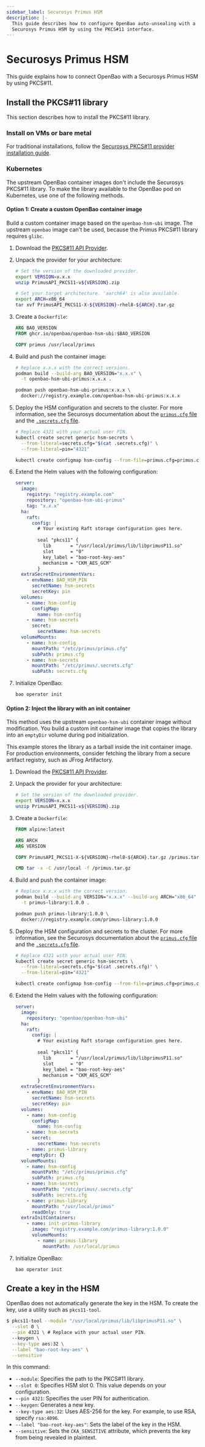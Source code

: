 ```yaml
---
sidebar_label: Securosys Primus HSM
description: |-
  This guide describes how to configure OpenBao auto-unsealing with a 
  Securosys Primus HSM by using the PKCS#11 interface.
---
```

# Securosys Primus HSM

This guide explains how to connect OpenBao with a Securosys Primus HSM by using
PKCS#11.

## Install the PKCS#11 library

This section describes how to install the PKCS#11 library.

### Install on VMs or bare metal

For traditional installations, follow the 
[Securosys PKCS#11 provider installation guide](https://docs.securosys.com/pkcs/Installation/pkcs11_provider_installation/).

### Kubernetes

The upstream OpenBao container images don't include the Securosys PKCS#11 
library. To make the library available to the OpenBao pod on Kubernetes, use 
one of the following methods.

#### Option 1: Create a custom OpenBao container image

Build a custom container image based on the `openbao-hsm-ubi` image. The 
upstream `openbao` image can't be used, because the Primus PKCS#11 library 
requires `glibc`.

1.  Download the 
    [PKCS#11 API Provider](https://docs.securosys.com/pkcs/downloads).

2.  Unpack the provider for your architecture:
    ```sh
    # Set the version of the downloaded provider.
    export VERSION=x.x.x
    unzip PrimusAPI_PKCS11-v${VERSION}.zip

    # Set your target architecture. 'aarch64' is also available.
    export ARCH=x86_64 
    tar xvf PrimusAPI_PKCS11-X-${VERSION}-rhel8-${ARCH}.tar.gz
    ```

3.  Create a `Dockerfile`:
    ```Dockerfile
    ARG BAO_VERSION
    FROM ghcr.io/openbao/openbao-hsm-ubi:$BAO_VERSION

    COPY primus /usr/local/primus
    ```

4.  Build and push the container image:
    ```bash
    # Replace x.x.x with the correct versions.
    podman build --build-arg BAO_VERSION="x.x.x" \
      -t openbao-hsm-ubi-primus:x.x.x .

    podman push openbao-hsm-ubi-primus:x.x.x \
      docker://registry.example.com/openbao-hsm-ubi-primus:x.x.x
    ```

5.  Deploy the HSM configuration and secrets to the cluster. For more 
    information, see the Securosys documentation about the 
    [`primus.cfg` file](https://docs.securosys.com/pkcs/Installation/pkcs11_provider_configuration#primuscfg-configuration-file-parameters) 
    and the [`.secrets.cfg` file](https://docs.securosys.com/pkcs/Installation/permanent_secret_management).
    ```bash
    # Replace 4321 with your actual user PIN.
    kubectl create secret generic hsm-secrets \
      --from-literal=secrets.cfg="$(cat .secrets.cfg)" \
      --from-literal=pin="4321"

    kubectl create configmap hsm-config --from-file=primus.cfg=primus.cfg
    ```

6.  Extend the Helm values with the following configuration:
    ```yaml
    server:
      image:
        registry: "registry.example.com"
        repository: "openbao-hsm-ubi-primus"
        tag: "x.x.x"
      ha:
        raft:
          config: |
            # Your existing Raft storage configuration goes here.
            
            seal "pkcs11" {
              lib       = "/usr/local/primus/lib/libprimusP11.so"
              slot      = "0"
              key_label = "bao-root-key-aes"
              mechanism = "CKM_AES_GCM"
            }
      extraSecretEnvironmentVars:
        - envName: BAO_HSM_PIN
          secretName: hsm-secrets
          secretKey: pin
      volumes:
        - name: hsm-config
          configMap:
            name: hsm-config
        - name: hsm-secrets
          secret:
            secretName: hsm-secrets
      volumeMounts:
        - name: hsm-config
          mountPath: "/etc/primus/primus.cfg"
          subPath: primus.cfg
        - name: hsm-secrets
          mountPath: "/etc/primus/.secrets.cfg"
          subPath: secrets.cfg
    ```

7.  Initialize OpenBao:
    ```bash
    bao operator init
    ```

#### Option 2: Inject the library with an init container

This method uses the upstream `openbao-hsm-ubi` container image without 
modification. You build a custom init container image that copies the library 
into an `emptyDir` volume during pod initialization.

This example stores the library as a tarball inside the init container image. 
For production environments, consider fetching the library from a secure 
artifact registry, such as JFrog Artifactory.

1.  Download the 
    [PKCS#11 API Provider](https://docs.securosys.com/pkcs/downloads).

2.  Unpack the provider for your architecture:
    ```sh
    # Set the version of the downloaded provider.
    export VERSION=x.x.x
    unzip PrimusAPI_PKCS11-v${VERSION}.zip
    ```

3.  Create a `Dockerfile`:
    ```Dockerfile
    FROM alpine:latest
    
    ARG ARCH
    ARG VERSION

    COPY PrimusAPI_PKCS11-X-${VERSION}-rhel8-${ARCH}.tar.gz /primus.tar.gz

    CMD tar -x -C /usr/local -f /primus.tar.gz 
    ```

4.  Build and push the container image:
    ```bash
    # Replace x.x.x with the correct version.
    podman build --build-arg VERSION="x.x.x" --build-arg ARCH="x86_64" \
      -t primus-library:1.0.0 .

    podman push primus-library:1.0.0 \
      docker://registry.example.com/primus-library:1.0.0
    ```

5.  Deploy the HSM configuration and secrets to the cluster. For more 
    information, see the Securosys documentation about the
    [`primus.cfg` file](https://docs.securosys.com/pkcs/Installation/pkcs11_provider_configuration#primuscfg-configuration-file-parameters)
    and the [`.secrets.cfg` file](https://docs.securosys.com/pkcs/Installation/permanent_secret_management).
    ```bash
    # Replace 4321 with your actual user PIN.
    kubectl create secret generic hsm-secrets \
      --from-literal=secrets.cfg="$(cat .secrets.cfg)" \
      --from-literal=pin="4321"

    kubectl create configmap hsm-config --from-file=primus.cfg=primus.cfg
    ```

6.  Extend the Helm values with the following configuration:
    ```yaml
    server:
      image:
        repository: "openbao/openbao-hsm-ubi"
      ha:
        raft:
          config: |
            # Your existing Raft storage configuration goes here.
            
            seal "pkcs11" {
              lib       = "/usr/local/primus/lib/libprimusP11.so"
              slot      = "0"
              key_label = "bao-root-key-aes"
              mechanism = "CKM_AES_GCM"
            }
      extraSecretEnvironmentVars:
        - envName: BAO_HSM_PIN
          secretName: hsm-secrets
          secretKey: pin
      volumes:
        - name: hsm-config
          configMap:
            name: hsm-config
        - name: hsm-secrets
          secret:
            secretName: hsm-secrets
        - name: primus-library
          emptyDir: {}
      volumeMounts:
        - name: hsm-config
          mountPath: "/etc/primus/primus.cfg"
          subPath: primus.cfg
        - name: hsm-secrets
          mountPath: "/etc/primus/.secrets.cfg"
          subPath: secrets.cfg
        - name: primus-library
          mountPath: "/usr/local/primus"
          readOnly: true
      extraInitContainers:
        - name: init-primus-library
          image: "registry.example.com/primus-library:1.0.0"
          volumeMounts:
            - name: primus-library
              mountPath: /usr/local/primus
    ```

7.  Initialize OpenBao:
    ```bash
    bao operator init
    ```

## Create a key in the HSM

OpenBao does not automatically generate the key in the HSM. To create the key, 
use a utility such as `pkcs11-tool`.

```sh
$ pkcs11-tool --module "/usr/local/primus/lib/libprimusP11.so" \
  --slot 0 \
  --pin 4321 \ # Replace with your actual user PIN.
  --keygen \
  --key-type aes:32 \
  --label "bao-root-key-aes" \
  --sensitive
```
In this command:
* `--module`: Specifies the path to the PKCS#11 library.
* `--slot 0`: Specifies HSM slot 0. This value depends on your configuration.
* `--pin 4321`: Specifies the user PIN for authentication.
* `--keygen`: Generates a new key.
* `--key-type aes:32`: Uses AES-256 for the key. For example, to use RSA, specify `rsa:4096`.
* `--label "bao-root-key-aes"`: Sets the label of the key in the HSM.
* `--sensitive`: Sets the `CKA_SENSITIVE` attribute, which prevents the key from being revealed in plaintext.
